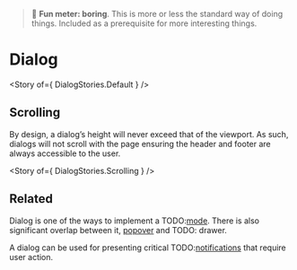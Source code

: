 
<Meta title="Components/Dialog" />

> 🥱 **Fun meter: boring**. This is more or less the standard way of doing things. Included as a prerequisite for more interesting things.

# Dialog

<Story of={ DialogStories.Default } />

## Scrolling
By design, a dialog’s height will never exceed that of the viewport. As such, dialogs will not scroll with the page ensuring the header and footer are always accessible to the user.

<Story of={ DialogStories.Scrolling } />


## Related

Dialog is one of the ways to implement a TODO:[mode](../?path=/docs/patterns-mode--docs). There is also significant overlap between it, [popover](../?path=/docs/primitives-popover--docs) and TODO: drawer.

A dialog can be used for presenting critical TODO:[notifications](./?path=/docs/patterns-notification--docs) that require user action.